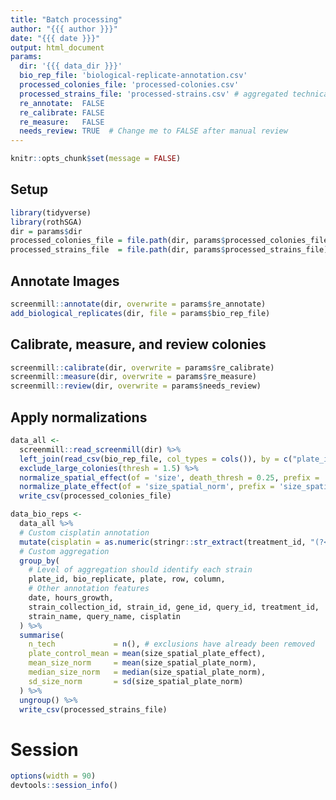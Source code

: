 ```yaml
---
title: "Batch processing"
author: "{{{ author }}}"
date: "{{{ date }}}"
output: html_document
params:
  dir: '{{{ data_dir }}}'
  bio_rep_file: 'biological-replicate-annotation.csv'
  processed_colonies_file: 'processed-colonies.csv'
  processed_strains_file: 'processed-strains.csv' # aggregated technical replicates
  re_annotate:  FALSE
  re_calibrate: FALSE
  re_measure:   FALSE
  needs_review: TRUE  # Change me to FALSE after manual review
---
```


```r
knitr::opts_chunk$set(message = FALSE)
```

## Setup

```r
library(tidyverse)
library(rothSGA)
dir = params$dir
processed_colonies_file = file.path(dir, params$processed_colonies_file)
processed_strains_file  = file.path(dir, params$processed_strains_file)
```

## Annotate Images

```r
screenmill::annotate(dir, overwrite = params$re_annotate)
add_biological_replicates(dir, file = params$bio_rep_file)
```

## Calibrate, measure, and review colonies

```r
screenmill::calibrate(dir, overwrite = params$re_calibrate)
screenmill::measure(dir, overwrite = params$re_measure)
screenmill::review(dir, overwrite = params$needs_review)
```

## Apply normalizations

```r
data_all <-
  screenmill::read_screenmill(dir) %>%
  left_join(read_csv(bio_rep_file, col_types = cols()), by = c("plate_id", "query_name", "query_id", "group", "position")) %>%
  exclude_large_colonies(thresh = 1.5) %>%
  normalize_spatial_effect(of = 'size', death_thresh = 0.25, prefix = 'size_') %>%
  normalize_plate_effect(of = 'size_spatial_norm', prefix = 'size_spatial_') %>%
  write_csv(processed_colonies_file)

data_bio_reps <-
  data_all %>%
  # Custom cisplatin annotation
  mutate(cisplatin = as.numeric(stringr::str_extract(treatment_id, "(?<=-).*(?=(uM))"))) %>%
  # Custom aggregation
  group_by(
    # Level of aggregation should identify each strain
    plate_id, bio_replicate, plate, row, column,
    # Other annotation features
    date, hours_growth,
    strain_collection_id, strain_id, gene_id, query_id, treatment_id,
    strain_name, query_name, cisplatin
  ) %>%
  summarise(
    n_tech             = n(), # exclusions have already been removed
    plate_control_mean = mean(size_spatial_plate_effect),
    mean_size_norm     = mean(size_spatial_plate_norm),
    median_size_norm   = median(size_spatial_plate_norm),
    sd_size_norm       = sd(size_spatial_plate_norm)
  ) %>%
  ungroup() %>%
  write_csv(processed_strains_file)
```

# Session

```r
options(width = 90)
devtools::session_info()
```
